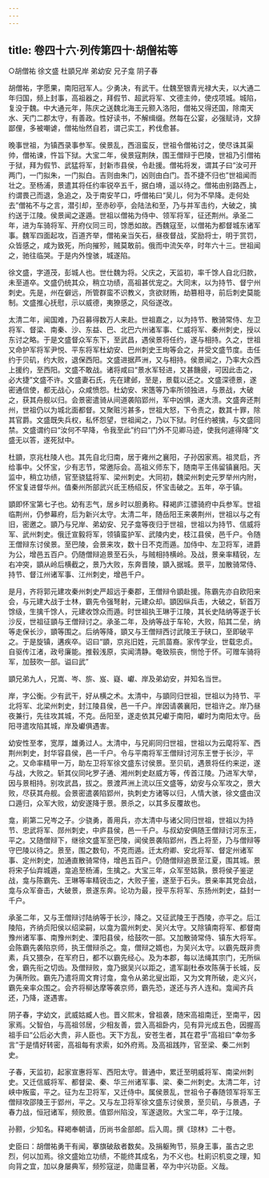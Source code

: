 ```yaml
---
---
---
```

title: 卷四十六·列传第四十·胡僧祐等
---

○胡僧祐  徐文盛  杜顗兄岸  弟幼安  兄子龛  阴子春

胡僧祐，字愿果，南阳冠军人。少勇决，有武干。仕魏至银青光禄大夫，以大通二年归国，频上封事，高祖器之，拜假节、超武将军、文德主帅，使戍项城。城陷，复没于魏。中大通元年，陈庆之送魏北海王元颢入洛阳，僧祐又得还国，除南天水、天门二郡太守，有善政。性好读书，不解缉缀。然每在公宴，必强赋诗，文辞鄙俚，多被嘲谑，僧祐怡然自若，谓己实工，矜伐愈甚。

晚事世祖，为镇西录事参军。侯景乱，西沮蛮反，世祖令僧祐讨之，使尽诛其渠帅，僧祐谏，忤旨下狱。大宝二年，侯景寇荆陕，围王僧辩于巴陵，世祖乃引僧祐于狱，拜为假节、武猛将军，封新市县侯，令赴援。僧祐将发，谓其子曰“汝可开两门，一门拟朱，一门拟白。吉则由朱门，凶则由白门。吾不捷不归也”世祖闻而壮之。至杨浦，景遣其将任约率锐卒五千，据白塉，遥以待之。僧祐由别路西上，约谓畏己而退，急追之，及于南安芊口，呼僧祐曰“吴儿，何为不早降。走何处去”僧祐不与之言，潜引却，至赤砂亭，会陆法和至，乃与并军击约，大破之，擒约送于江陵。侯景闻之遂遁。世祖以僧祐为侍中、领军将军，征还荆州。承圣二年，进为车骑将军、开府仪同三司，馀悉如故。西魏寇至，以僧祐为都督城东诸军事。魏军四面起攻，百道齐举，僧祐亲当矢石，昼夜督战，奖励将士，明于赏罚，众皆感之，咸为致死，所向摧殄，贼莫敢前。俄而中流矢卒，时年六十三。世祖闻之，驰往临哭。于是内外惶骇，城遂陷。

徐文盛，字道茂，彭城人也。世仕魏为将。父庆之，天监初，率千馀人自北归款，未至道卒。文盛仍统其众，稍立功绩，高祖甚优宠之。大同末，以为持节、督宁州刺史。先是，州在僻远，所管群蛮不识教义，贪欲财贿，劫篡相寻，前后刺史莫能制。文盛推心抚慰，示以威德，夷獠感之，风俗遂改。

太清二年，闻国难，乃召募得数万人来赴。世祖嘉之，以为持节、散骑常侍、左卫将军、督梁、南秦、沙、东益、巴、北巴六州诸军事、仁威将军、秦州刺史，授以东讨之略。于是文盛督众军东下，至武昌，遇侯景将任约，遂与相持。久之，世祖又命护军将军尹悦、平东将军杜幼安、巴州刺史王珣等会之，并受文盛节度。击任约于贝矶，约大败，退保西阳。文盛进据芦洲，又与相持。侯景闻之，乃率大众西上援约，至西阳。文盛不敢战。诸将咸曰“景水军轻进，又甚饑疲，可因此击之，必大捷”文盛不许。文盛妻石氏，先在建邺，至是，景载以还之。文盛深德景，遂密通信使，都无战心，众咸愤怨。杜幼安、宋簉等乃率所领独进，与景战，大破之，获其舟舰以归。会景密遣骑从间道袭陷郢州，军中凶惧，遂大溃。文盛奔还荆州，世祖仍以为城北面都督。又聚赃污甚多，世祖大怒，下令责之，数其十罪，除其官爵。文盛既失兵权，私怀怨望，世祖闻之，乃以下狱。时任约被擒，与文盛同禁。文盛谓约曰“汝何不早降，令我至此”约曰“门外不见卿马迹，使我何遽得降”文盛无以答，遂死狱中。

杜顗，京兆杜陵人也。其先自北归南，居于雍州之襄阳，子孙因家焉。祖灵启，齐给事中。父怀宝，少有志节，常邀际会。高祖义师东下，随南平王伟留镇襄阳。天监中，稍立功绩，官至骁猛将军、梁州刺史。大同初，魏梁州刺史元罗举州内附，怀宝复进督华州。值秦州所部武兴氐王杨绍反，怀宝击破之。五年，卒于镇。

顗即怀宝第七子也。幼有志气，居乡时以胆勇称。释褐庐江骠骑府中兵参军。世祖临荆州，仍参幕府，后为新兴太守。太清二年，随岳阳王来袭荆州，世祖以与之有旧，密邀之。顗乃与兄岸、弟幼安、兄子龛等夜归于世祖，世祖以为持节、信威将军、武州刺史。俄迁宣毅将军，领镇蛮护军、武陵内史，枝江县侯，邑千户。令随王僧辩东讨侯景。至巴陵，会景来攻，数十日不克而遁。加侍中、左卫将军，进爵为公，增邑五百户。仍随僧辩追景至石头，与贼相持横岭。及战，景亲率精锐，左右冲突，顗从岭后横截之，景乃大败，东奔晋陵，顗入据城。景平，加散骑常侍、持节、督江州诸军事、江州刺史，增邑千户。

是月，齐将郭元建攻秦州刺史严超远于秦郡，王僧辩令顗赴援。陈霸先亦自欧阳来会，与元建大战于士林，霸先令强弩射，元建众却。顗因纵兵击，大破之，斩首万馀级，生擒千馀人，元建收馀众而遁。时世祖执王琳于江陵，其长史陆纳等遂于长沙反，世祖征顗与王僧辩讨之。承圣二年，及纳等战于车轮，大败，陷其二垒，纳等走保长沙，顗等围之。后纳等降，顗又与王僧辩西讨武陵王于硖口，至即破平之。于是旋镇，遘疾卒。诏曰“顗，京兆旧姓，元凯苗裔。家传学业，世载忠贞。自驱传江渚，政号廉能。推毂浅原，实闻清静。奄致殒丧，恻怆于怀。可赠车骑将军，加鼓吹一部。谥曰武”

顗兄弟九人，兄嵩、岑、旂、岌、嶷、巘、岸及弟幼安，并知名当世。

岸，字公衡。少有武干，好从横之术。太清中，与顗同归世祖，世祖以为持节、平北将军、北梁州刺史，封江陵县侯，邑一千户。岸因请袭襄阳，世祖许之。岸乃昼夜兼行，先往攻其城，不克。岳阳至，遂走依其兄巘于南阳，巘时为南阳太守。岳阳寻遣攻陷其城，岸及巘俱遇害。

幼安性至孝，宽厚，雄勇过人。太清中，与兄崱同归世祖，世祖以为云麾将军、西荆州刺史，封华容县侯，邑一千户。令与平南将军王僧辩讨河东王誉于长沙，平之。又命率精甲一万，助左卫将军徐文盛东讨侯景。至贝矶，遇景将任约来逆，遂与战，大败之。斩其仪同叱罗子通、湘州刺史赵威方等，传首江陵。乃进军大举，因与景相持。别攻武昌，拔之。景渡芦洲上流以压文盛等，幼安与众军攻之，景大败，尽获其舟舰。会景密遣袭陷郢州，执刺史方诸等以归，人情大骇，徐文盛由汉口遁归，众军大败，幼安遂降于景。景杀之，以其多反覆故也。

龛，崱第二兄岑之子。少骁勇，善用兵，亦太清中与诸父同归世祖，世祖以为持节、忠武将军、郧州刺史，中庐县侯，邑一千户。与叔幼安俱随王僧辩讨河东王，平之。又随僧辩下，继徐文盛军至巴陵，闻侯景袭陷郢州，西上将至，乃与僧辩等守巴陵以待之。景至，围之数旬，不克而遁。迁太府卿、安北将军、督定州诸军事、定州刺史，加通直散骑常侍，增邑五百户。仍随僧辩追景至江夏，围其城。景将宋子仙弃城遁，龛追至杨浦，生擒之。大宝三年，众军至姑孰，景将侯子鉴逆战，龛与陈霸先、王琳等率精锐击之，大败子鉴，遂至于石头。景亲率其党会战，龛与众军奋击，大破景，景遂东奔。论功为最，授平东将军、东扬州刺史，益封一千户。

承圣二年，又与王僧辩讨陆纳等于长沙，降之。又征武陵王于西陵，亦平之。后江陵陷，齐纳贞阳侯以绍梁嗣，以龛为震州刺史、吴兴太守。又除镇南将军、都督南豫州诸军事、南豫州刺史、溧阳县侯，给鼓吹一部。又加散骑常侍、镇东大将军。会陈霸先袭陷京师，执王僧辩杀之。龛，僧辩之婿也，为吴兴太守。以霸先既非贵素，兵又猥杂，在军府日，都不以霸先经心。及为本郡，每以法绳其宗门，无所纵舍，霸先衔之切齿。及僧辩败，龛乃据吴兴以距之，遣军副杜泰攻陈蒨于长城，反为蒨所败。霸先乃遣将周文育讨龛，龛令从弟北叟出距，又为文育所破，走义兴，霸先亲率众围之。会齐将柳达摩等袭京师，霸先恐，遂还与齐人连和。龛闻齐兵还，乃降，遂遇害。

阴子春，字幼文，武威姑臧人也。晋义熙末，曾祖袭，随宋高祖南迁，至南平，因家焉。父智伯，与高祖邻居，少相友善，尝入高祖卧内，见有异光成五色，因握高祖手曰“公后必大贵，非人臣也。天下方乱，安苍生者，其在君乎”高祖曰“幸勿多言”于是情好转密，高祖每有求索，如外府焉。及高祖践阼，官至梁、秦二州刺史。

子春，天监初，起家宣惠将军、西阳太守。普通中，累迁至明威将军、南梁州刺史。又迁信威将军、都督梁、秦、华三州诸军事、梁、秦二州刺史。太清二年，讨峡中叛蛮，平之。征为左卫将军，又迁侍中。属侯景乱，世祖令子春随领军将军王僧辩攻邵陵王于郢州，平之。又与左卫将军徐文盛东讨侯景，至贝矶，与景遇，子春力战，恒冠诸军，频败景。值郢州陷没，军遂退败。大宝二年，卒于江陵。

孙颢，少知名。释褐奉朝请，历尚书金部郎。后入周。撰《琼林》二十卷。

史臣曰：胡僧祐勇干有闻，搴旗破敌者数矣。及捐躯殉节，殒身王事，虽古之忠烈，何以加焉。徐文盛始立功绩，不能终其成名，为不义也。杜崱识机变之理，知向背之宜，加以身屡典军，频殄寇逆，勋庸显著，卒为中兴功臣。义哉。

